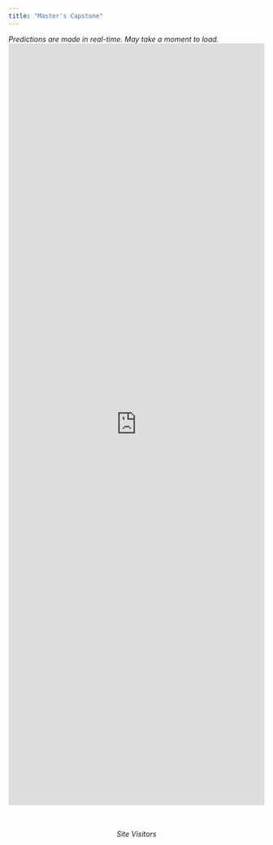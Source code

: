 ```yaml
---
title: "Master's Capstone"
---
```

*Predictions are made in real-time. May take a moment to load.*
<iframe height="1500" width="100%" frameborder="no" src="https://palacila.shinyapps.io/SantaCruz_Ecoli_ShinyApp/"> </iframe>

<br><br>
<center>*Site Visitors*</center>
<script type="text/javascript" id="clustrmaps" //clustrmaps.com/map_v2.js?d=qoODyCwnac4EKVHj2NiTDg45ghoyz2mpKMkxYsv0bnI&cl=ffffff&w=a"></script>